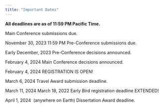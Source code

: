 ```yaml
---
title: "Important Dates"
---
```


**All deadlines are as of 11:59 PM Pacific Time.**

Main Conference submissions due.

November 30, 2023 11:59 PM Pre-Conference submissions due.

Early December, 2023 Pre-Conference decisions announced.

February 4, 2024 Main Conference decisions announced.

February 4, 2024 REGISTRATION IS OPEN!

March 6, 2024 Travel Award submission deadline.

March 11, 2024 March 18, 2022 Early Bird registration deadline EXTENDED!

April 1, 2024  (anywhere on Earth) Dissertation Award deadline.

